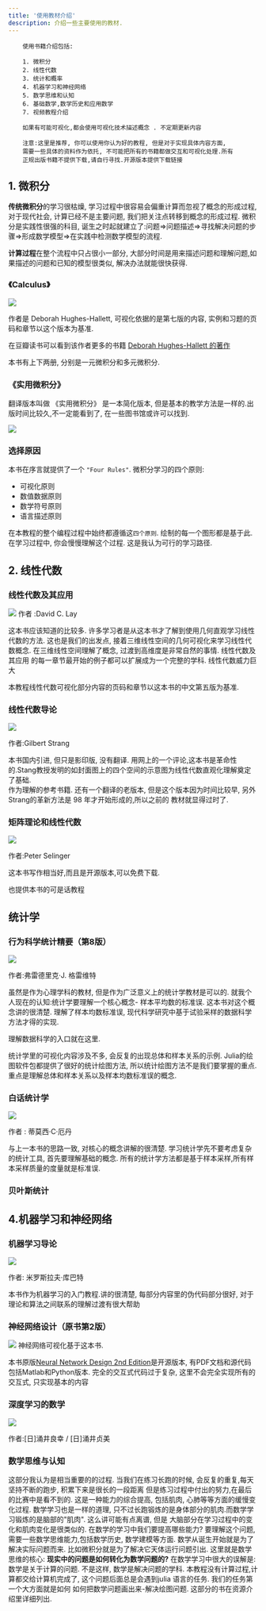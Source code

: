 ```yaml
---
title: '使用教材介绍'
description: 介绍一些主要使用的教材.
---
```


```text
    使用书籍介绍包括:

    1. 微积分
    2. 线性代数
    3. 统计和概率
    4. 机器学习和神经网络
    5. 数学思维和认知
    6. 基础数学,数学历史和应用数学
    7. 视频教程介绍
    
    如果有可能可视化,都会使用可视化技术描述概念 . 不定期更新内容

    注意:这里是推荐, 你可以使用你认为好的教程, 但是对于实现具体内容方面,
    需要一些具体的资料作为依托, 不可能把所有的书籍都做交互和可视化处理.所有
    正规出版书籍不提供下载,请自行寻找.开源版本提供下载链接

```
## 1. 微积分

   **传统微积分**的学习很枯燥, 学习过程中很容易会偏重计算而忽视了概念的形成过程,对于现代社会, 计算已经不是主要问题, 我们把关注点转移到概念的形成过程. 微积分是实践性很强的科目, 诞生之时起就建立了:问题=>问题描述=>寻找解决问题的步骤=>形成数学模型=>在实践中检测数学模型的流程. 

  **计算过程**在整个流程中只占很小一部分, 大部分时间是用来描述问题和理解问题,如果描述的问题和已知的模型很类似, 解决办法就能很快获得. 

   ### 《Calculus》
   ![](https://tva1.sinaimg.cn/large/e6c9d24egy1h2rxf6gvmvj207i0a1glt.jpg)
   
作者是 Deborah Hughes-Hallett,  可视化依据的是第七版的内容, 实例和习题的页码和章节以这个版本为基准. 

在豆瓣读书可以看到该作者更多的书籍 [Deborah Hughes-Hallett 的著作](https://book.douban.com/subject_search?search_text=Deborah%20Hughes-Hallett)
   

本书有上下两册, 分别是一元微积分和多元微积分. 

### 《实用微积分》
翻译版本叫做 《实用微积分》 是一本简化版本, 但是基本的教学方法是一样的.出版时间比较久,不一定能看到了, 在一些图书馆或许可以找到.

![](https://tva1.sinaimg.cn/large/e6c9d24egy1h2rxfuldkbj207i0ap74e.jpg)


 ### 选择原因
   本书在序言就提供了一个 `"Four Rules"`.  微积分学习的四个原则:
   - 可视化原则
   - 数值数据原则
   - 数学符号原则
   - 语言描述原则

   在本教程的整个编程过程中始终都遵循这`四个原则`. 绘制的每一个图形都是基于此. 在学习过程中, 你会慢慢理解这个过程.  这是我认为可行的学习路径.


    




 ## 2. 线性代数
  ###  线性代数及其应用 
  ![](https://tva1.sinaimg.cn/large/e6c9d24egy1h2rxgelzgpj207i0aq74c.jpg)
  作者 :David C. Lay

  这本书应该知道的比较多. 许多学习者是从这本书才了解到使用几何直观学习线性代数的方法. 这也是我们的出发点, 接着三维线性空间的几何可视化来学习线性代数概念. 在三维线性空间理解了概念, 过渡到高维度是非常自然的事情. 
    线性代数及其应用 的每一章节最开始的例子都可以扩展成为一个完整的学科. 线性代数威力巨大
    
本教程线性代数可视化部分内容的页码和章节以这本书的中文第五版为基准.

  ###  线性代数导论
  ![](https://img2.doubanio.com/view/subject/s/public/s33475893.jpg)
  
  作者:Gilbert Strang  
   
   本书国内引进, 但只是影印版, 没有翻译.  用网上的一个评论,这本书是革命性的.Stang教授发明的如封面图上的四个空间的示意图为线性代数直观化理解奠定了基础.   
   作为理解的参考书籍. 还有一个翻译的老版本, 但是这个版本因为时间比较早, 另外Strang的革新方法是 98 年才开始形成的,所以之前的
   教材就显得过时了. 
  
### 矩阵理论和线性代数
   
![](https://tva1.sinaimg.cn/large/e6c9d24egy1h2rxh293kfj20aq0dw0t2.jpg)
  
  作者:Peter Selinger
   
  这本书写作相当好,而且是开源版本,可以免费下载.  
  
也提供本书的可是话教程

  
     

## 统计学

### 行为科学统计精要（第8版）
  
![](https://tva1.sinaimg.cn/large/e6c9d24egy1h2rxhebhjgj207i0a0wem.jpg)

 作者:弗雷德里克·J. 格雷维特 

 虽然是作为心理学科的教材, 但是作为广泛意义上的统计学教材是可以的. 就我个人现在的认知:统计学要理解一个核心概念- 样本平均数的标准误. 这本书对这个概念讲的很清楚. 理解了样本均数标准误, 现代科学研究中基于试验采样的数据科学方法才得的实现.   
 
理解数据科学的入口就在这里. 

统计学里的可视化内容涉及不多, 会反复的出现总体和样本关系的示例. Julia的绘图软件包都提供了很好的统计绘图方法, 所以统计绘图方法不是我们要掌握的重点. 重点是理解总体和样本关系以及样本均数标准误的概念.

### 白话统计学
   
![](https://tva1.sinaimg.cn/large/e6c9d24egy1h2rxhw05vfj2046064dfm.jpg)

作者 : 蒂莫西·C·厄丹

与上一本书的思路一致, 对核心的概念讲解的很清楚. 学习统计学先不要考虑复杂的统计工具, 首先要理解基础的概念. 所有的统计学方法都是基于样本采样,所有样本采样质量的度量就是标准误. 

### 贝叶斯统计
   
 

## 4.机器学习和神经网络
   ### 机器学习导论

  ![](https://tva1.sinaimg.cn/large/e6c9d24egy1h2rxi9x0igj207i0bb0sv.jpg)
   
作者: 米罗斯拉夫·库巴特

   本书作为机器学习的入门教程.讲的很清楚, 每部分内容里的伪代码部分很好, 对于理论和算法之间联系的理解过渡有很大帮助

### 神经网络设计（原书第2版）

   ![](https://tva1.sinaimg.cn/large/e6c9d24egy1h2rxioz3wuj207609q3yj.jpg)
    神经网络可视化基于这本书. 
    
本书原版[Neural Network Design 2nd Edition](https://hagan.okstate.edu/nnd.html)是开源版本, 有PDF文档和源代码包括Matlab和Python版本. 完全的交互式代码过于复杂, 这里不会完全实现所有的交互式, 只实现基本的内容
    

### 深度学习的数学

![](https://tva1.sinaimg.cn/large/e6c9d24egy1h2rxj2zzrqj207i0aut8r.jpg)
    
作者:[日]涌井良幸 / [日]涌井贞美

### 数学思维与认知

这部分我认为是相当重要的的过程. 当我们在练习长跑的时候, 会反复的重复,每天坚持不断的跑步, 积累下来是很长的一段距离
但是练习过程中付出的努力,在最后的比赛中是看不到的. 这是一种能力的综合提高, 包括肌肉, 心肺等等方面的缓慢变化过程.
数学学习也是一样的道理, 只不过长跑锻炼的是身体部分的肌肉.而数学学习锻炼的是脑部的"肌肉". 这么讲可能有点离谱, 但是
大脑部分在学习过程中的变化和肌肉变化是很类似的. 
在数学的学习中我们要提高哪些能力?  要理解这个问题, 需要一些数学思维能力,包括数学历史, 数学建模等方面. 
数学从诞生开始就是为了解决实际问题而来. 比如微积分就是为了解决它天体运行问题引出.  这里就是数学思维的核心:
**现实中的问题是如何转化为数学问题的?**
在数学学习中很大的误解是:数学是关于计算的问题. 不是这样, 数学是解决问题的学科. 
本教程没有计算过程,计算都交给计算机完成了, 这个问题后面总是会遇到julia 语言的任务. 我们的任务第一个大方面就是如何
如何把数学问题画出来-解决绘图问题. 
这部分的书在资源介绍里详细列出.


